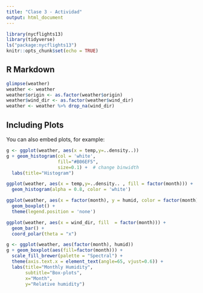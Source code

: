 ```yaml
---
title: "Clase 3 - Actividad"
output: html_document
---
```


```r
library(nycflights13)
library(tidyverse)
ls("package:nycflights13")
knitr::opts_chunk$set(echo = TRUE)
```

## R Markdown



```r
glimpse(weather)
weather <- weather
weather$origin <- as.factor(weather$origin)
weather$wind_dir <- as.factor(weather$wind_dir)
weather <- weather %>% drop_na(wind_dir)
```

## Including Plots

You can also embed plots, for example:


```r
g <- ggplot(weather, aes(x = temp,y=..density..))
g + geom_histogram(col = 'white',
                   fill="#B06EF5", 
                   size=0.1) +  # change binwidth
  labs(title="Histogram") 
```

```r
ggplot(weather, aes(x = temp,y=..density.. , fill = factor(month))) + 
  geom_histogram(alpha = 0.8, color = 'white')
```

```r
ggplot(weather, aes(x = factor(month), y = humid, color = factor(month))) + 
  geom_boxplot() + 
  theme(legend.position = 'none')
```



```r
ggplot(weather, aes(x = wind_dir, fill  = factor(month))) + 
  geom_bar() + 
  coord_polar(theta = "x")
```

```r
g <- ggplot(weather, aes(factor(month), humid))
g + geom_boxplot(aes(fill=factor(month))) +  
  scale_fill_brewer(palette = "Spectral") +
  theme(axis.text.x = element_text(angle=65, vjust=0.6)) +
  labs(title="Monthly Humidity",
       subtitle="Box-plots",
       x="Month",
       y="Relative humidity")
```

